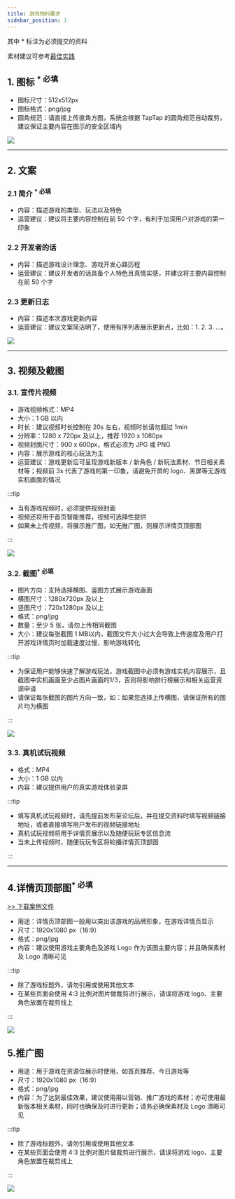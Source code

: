 ```yaml
---
title: 游戏物料要求
sidebar_position: 1
---
```



其中 <Red>\*</Red> 标注为必须提交的资料

素材建议可参考[最佳实践](/store/store-practice/)

## 1. **图标** <sup><Red>\* 必填</Red></sup>

- 图标尺寸：512x512px
- 图标格式：png/jpg
- 圆角规范：请直接上传直角方图，系统会根据 TapTap 的圆角规范自动裁剪，建议保证主要内容在图示的安全区域内

![](https://img.tapimg.com/market/images/7a60861760aa0ad8125eca09db363da8.png)

---

## 2. **文案**
### 2.1 简介 <sup><Red>\* 必填</Red></sup>

- 内容：描述游戏的类型、玩法以及特色
- 运营建议：建议将主要内容控制在前 50 个字，有利于加深用户对游戏的第一印象

### 2.2 开发者的话

- 内容：描述游戏设计理念、游戏开发心路历程
- 运营建议：建议开发者的话具备个人特色且真情实感，并建议将主要内容控制在前 50 个字

### 2.3 更新日志

- 内容：描述本次游戏更新内容
- 运营建议：建议文案简洁明了，使用有序列表展示更新点，比如：1. 2. 3. ...。

![](https://img.tapimg.com/market/images/c7e388a27365c349158c5ee8fa9ad0bc.png)

---

## 3. **视频及截图**

### 3.1. 宣传片视频

- 游戏视频格式：MP4
- 大小：1 GB 以内
- 时长：建议视频时长控制在 20s 左右，视频时长请勿超过 1min 
- 分辨率：1280 x 720px 及以上，推荐 1920 x 1080px 
- 视频封面尺寸：900 x 600px，格式必须为 JPG 或 PNG 
- 内容：展示游戏的核心玩法为主
- 运营建议：游戏更新后可呈现游戏新版本 / 新角色 / 新玩法素材、节日相关素材等；视频前 3s 代表了游戏的第一印象，请避免开屏的 logo、黑屏等无游戏实机画面的情况

:::tip

- 当有游戏视频时，必须提供视频封面
- 视频还将用于首页智能推荐，视频可选择性提供
- 如果未上传视频，将展示推广图，如无推广图，则展示详情页顶部图

:::

![](https://img.tapimg.com/market/images/6e7fde93fc89ccdd57628ee94ee05e96.png)


### 3.2. 截图<sup><Red>\* 必填</Red></sup>

- 图片方向：支持选择横图、竖图方式展示游戏画面
- 横图尺寸：1280x720px 及以上
- 竖图尺寸：720x1280px 及以上
- 格式：png/jpg
- 数量：至少 5 张，请勿上传相同截图
- 大小：建议每张截图 1 MB以内，截图文件大小过大会导致上传速度及用户打开游戏详情页时加载速度过慢，影响游戏转化

:::tip

- 为保证用户能够快速了解游戏玩法，游戏截图中必须有游戏实机内容展示，且截图中实机画面至少占图片画面的1/3，否则将影响排行榜展示和相关运营资源申请
- 请保证每张截图的图片方向一致，如：如果您选择上传横图，请保证所有的图片均为横图

:::

![](https://img.tapimg.com/market/images/1e4e0bde2ee71292fc0246bc466dc40c.png)

### 3.3. 真机试玩视频

- 格式：MP4  
- 大小：1 GB 以内  
- 内容：建议提供用户的真实游戏体验录屏

:::tip

- 填写真机试玩视频时，请先提前发布至论坛后，并在提交资料时填写视频链接地址，或者直接填写用户发布的视频链接地址
- 真机试玩视频将用于详情页展示以及随便玩玩专区信息流
- 当未上传视频时，随便玩玩专区将轮播详情页顶部图 

:::


---

## 4.**详情页顶部图**<sup><Red>\* 必填</Red></sup>

[>> 下载案例文件](https://doc-files.tapimg.com/dev/1920_1080%E5%AE%A3%E4%BC%A0%E5%9B%BE%E6%A1%88%E4%BE%8B.psd)

- 用途：详情页顶部图一般用以突出该游戏的品牌形象，在游戏详情页显示
- 尺寸：1920x1080 px（16:9）
- 格式：png/jpg
- 内容：建议使用游戏主要角色及游戏 Logo 作为该图主要内容；并且确保素材及 Logo 清晰可见

:::tip

- 除了游戏标题外，请勿引用或使用其他文本
- 在某些页面会使用 4:3 比例对图片做裁剪进行展示，请误将游戏 logo、主要角色放置在裁剪线上

:::

![](https://img.tapimg.com/market/images/edcc1ef1771c5230101602c0fce15e33.png)


## **5.推广图**

- 用途：用于游戏在资源位展示时使用，如首页推荐、今日游戏等
- 尺寸：1920x1080 px（16:9）
- 格式：png/jpg
- 内容：为了达到最佳效果，建议使用用以营销、推广游戏的素材；亦可使用最新版本相关素材，同时也确保及时进行更新；请务必确保素材及 Logo 清晰可见

:::tip

- 除了游戏标题外，请勿引用或使用其他文本
- 在某些页面会使用 4:3 比例对图片做裁剪进行展示，请误将游戏 logo、主要角色放置在裁剪线上

:::

![](https://img.tapimg.com/market/images/805033d7739d01848d2b874afadc69da.png)